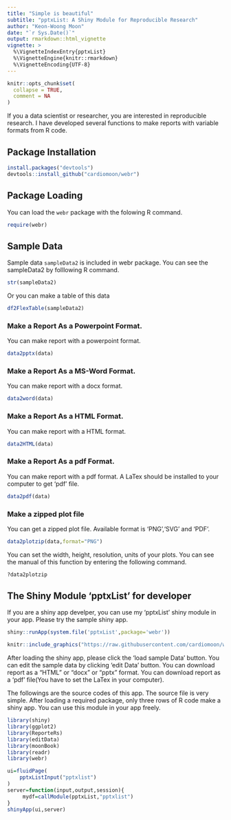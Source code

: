 ```yaml
---
title: "Simple is beautiful"
subtitle: "pptxList: A Shiny Module for Reproducible Research"
author: "Keon-Woong Moon"
date: "`r Sys.Date()`"
output: rmarkdown::html_vignette
vignette: >
  %\VignetteIndexEntry{pptxList}
  %\VignetteEngine{knitr::rmarkdown}
  %\VignetteEncoding{UTF-8}
---
```


```r
knitr::opts_chunk$set(
  collapse = TRUE,
  comment = NA
)
```

If you a data scientist or researcher, you are interested in reproducible research. I have developed several functions to make reports with variable formats from R code. 

## Package Installation

```r
install.packages("devtools")
devtools::install_github("cardiomoon/webr")
```

## Package Loading

You can load the `webr` package with the folowing R command.
```r
require(webr)
```

## Sample Data 

Sample data `sampleData2` is included in webr package. You can see the sampleData2 by folllowing R command.

```r
str(sampleData2)
```

Or you can make a table of this data

```r
df2FlexTable(sampleData2)
```

### Make a Report As a Powerpoint Format.

You can make report with a powerpoint format.

```r
data2pptx(data)
```

### Make a Report As a MS-Word Format.

You can make report with a docx format.

```r
data2word(data)
```

### Make a Report As a HTML Format.

You can make report with a HTML format.

```r
data2HTML(data)
```

### Make a Report As a pdf Format.

You can make report with a pdf format. A LaTex should be installed to your computer to get 'pdf' file.

```r
data2pdf(data)
```

### Make a zipped plot file 

You can get a zipped plot file. Available format is 'PNG','SVG' and 'PDF'. 

```r
data2plotzip(data,format="PNG")
```

You can set the width, height, resolution, units of your plots. You can see the manual of this function by entering the following command.

```r
?data2plotzip
```

## The Shiny Module 'pptxList' for developer

If you are a shiny app develper, you can use my 'pptxList' shiny module in your app. Please try the sample shiny app.  

```r
shiny::runApp(system.file('pptxList',package='webr'))
```

```r
knitr::include_graphics("https://raw.githubusercontent.com/cardiomoon/webr/master/man/figures/1.png")
```

After loading the shiny app, please click the 'load sample Data' button. You can edit the sample data by clicking 'edit Data' button. You can download report as a "HTML" or "docx" or "pptx" format. You can download report as a 'pdf' file(You have to set the LaTex in your computer).

The followings are the source codes of this app. The source file is very simple. After loading a required package, only three rows of R code make a shiny app. You can use this module in your app freely.

```r
library(shiny)
library(ggplot2)
library(ReporteRs)
library(editData)
library(moonBook)
library(readr)
library(webr)

ui=fluidPage(
    pptxListInput("pptxlist")
)
server=function(input,output,session){
     mydf=callModule(pptxList,"pptxlist")
}
shinyApp(ui,server)
```
